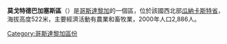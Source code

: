 '''莫戈特德巴加塞斯區'''（{{lang-es|Mogote de Bagaces}}）是[[哥斯達黎加|哥斯達黎加]]的一個區，位於該國西北部[[瓜納卡斯特省|瓜納卡斯特省]]，海拔高度522米，主要經濟活動有農業和畜牧業，2000年人口2,886人。

{{CostaRica-geo-stub}}
[[Category:哥斯達黎加區份|Category:哥斯達黎加區份]]